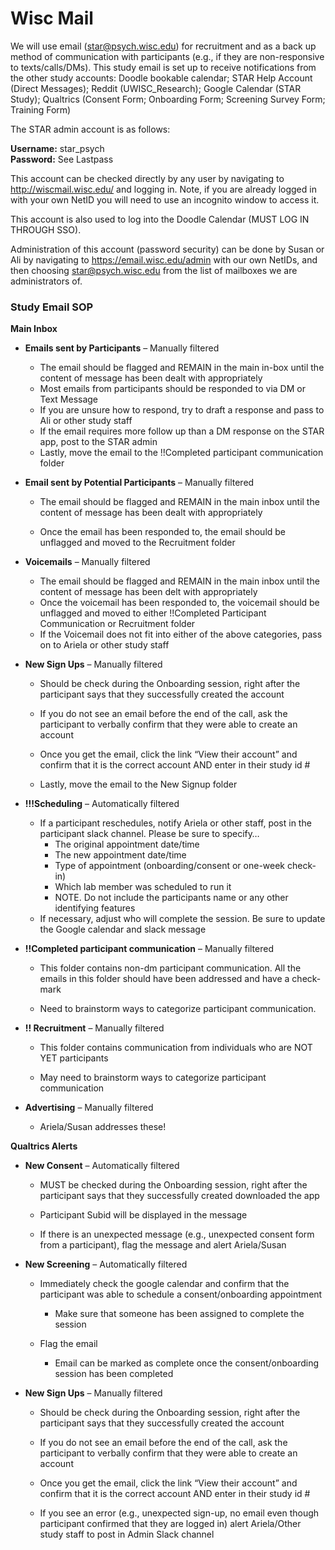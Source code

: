 # Wisc Mail {#sec-study_email}

We will use email ([star\@psych.wisc.edu](mailto:star@psych.wisc.edu))
for recruitment and as a back up method of communication with participants (e.g., if they are non-responsive to texts/calls/DMs). This study email is set up to receive notifications from the other study accounts: Doodle bookable calendar; STAR Help Account (Direct Messages); Reddit (UWISC_Research); Google Calendar (STAR Study); Qualtrics (Consent Form; Onboarding Form; Screening Survey Form; Training Form)  


The STAR admin account is as follows:

**Username:** star_psych\
**Password:** See Lastpass

This account can be checked directly by any user by navigating to <http://wiscmail.wisc.edu/> and logging in. Note, if you are already
logged in with your own NetID you will need to use an incognito window to access it.

This account is also used to log into the Doodle Calendar (MUST LOG IN THROUGH SSO).

Administration of this account (password security) can be done by Susan or Ali by navigating to <https://email.wisc.edu/admin> with our own
NetIDs, and then choosing [star\@psych.wisc.edu](mailto:star@psych.wisc.edu) from the list of mailboxes we are administrators of.


### Study Email SOP

**Main Inbox**

-   **Emails sent by Participants** -- Manually filtered

    -   The email should be flagged and REMAIN in the main in-box until
        the content of message has been dealt with appropriately
    -   Most emails from participants should be responded to via DM or
        Text Message
    -   If you are unsure how to respond, try to draft a response and
        pass to Ali or other study staff
    -   If the email requires more follow up than a DM response on the
        STAR app, post to the STAR admin
    -   Lastly, move the email to the !!Completed participant
        communication folder

-   **Email sent by Potential Participants** -- Manually filtered

    -   The email should be flagged and REMAIN in the main inbox until
        the content of message has been dealt with appropriately

    -   Once the email has been responded to, the email should be
        unflagged and moved to the Recruitment folder

-   **Voicemails** -- Manually filtered

    -   The email should be flagged and REMAIN in the main inbox until
        the content of message has been delt with appropriately
    -   Once the voicemail has been responded to, the voicemail should
        be unflagged and moved to either !!Completed Participant
        Communication or Recruitment folder
    -   If the Voicemail does not fit into either of the above
        categories, pass on to Ariela or other study staff

-   **New Sign Ups** -- Manually filtered

    -   Should be check during the Onboarding session, right after the
        participant says that they successfully created the account

    -   If you do not see an email before the end of the call, ask the
        participant to verbally confirm that they were able to create an
        account

    -   Once you get the email, click the link "View their account" and
        confirm that it is the correct account AND enter in their study
        id \#

    -   Lastly, move the email to the New Signup folder

-   **!!!Scheduling** -- Automatically filtered

    -   If a participant reschedules, notify Ariela or other staff, post in
        the participant slack channel. Please be sure to specify...
        -   The original appointment date/time
        -   The new appointment date/time
        -   Type of appointment (onboarding/consent or one-week
            check-in)
        -   Which lab member was scheduled to run it
        -   NOTE. Do not include the participants name or any other
            identifying features
    -   If necessary, adjust who will complete the session. Be sure to
        update the Google calendar and slack message

-   **!!Completed participant communication** -- Manually filtered

    -   This folder contains non-dm participant communication. All the
        emails in this folder should have been addressed and have a
        check-mark

    -   Need to brainstorm ways to categorize participant communication.

-   **!! Recruitment** -- Manually filtered

    -   This folder contains communication from individuals who are NOT
        YET participants

    -   May need to brainstorm ways to categorize participant
        communication

-   **Advertising** -- Manually filtered

    -   Ariela/Susan addresses these!

**Qualtrics Alerts**

-   **New Consent** -- Automatically filtered

    -   MUST be checked during the Onboarding session, right after the
        participant says that they successfully created downloaded the
        app

    -   Participant Subid will be displayed in the message

    -   If there is an unexpected message (e.g., unexpected consent form
        from a participant), flag the message and alert Ariela/Susan

-   **New Screening** -- Automatically filtered

    -   Immediately check the google calendar and confirm that the
        participant was able to schedule a consent/onboarding
        appointment

        -   Make sure that someone has been assigned to complete the
            session

    -   Flag the email

        -   Email can be marked as complete once the consent/onboarding
            session has been completed

-   **New Sign Ups** -- Manually filtered

    -   Should be check during the Onboarding session, right after the
        participant says that they successfully created the account

    -   If you do not see an email before the end of the call, ask the
        participant to verbally confirm that they were able to create an
        account

    -   Once you get the email, click the link "View their account" and
        confirm that it is the correct account AND enter in their study
        id \#

    -   If you see an error (e.g., unexpected sign-up, no email even
        though participant confirmed that they are logged in) alert
        Ariela/Other study staff to post in Admin Slack channel
